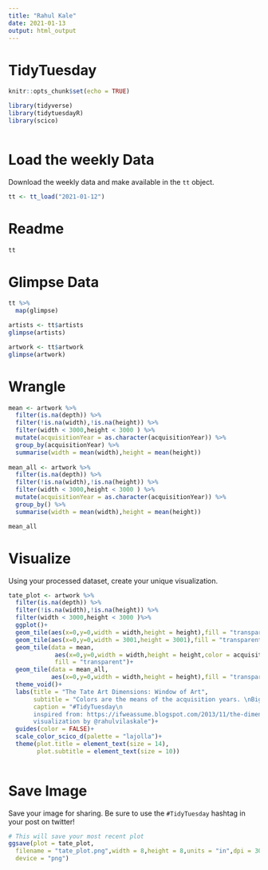 ```yaml
---
title: "Rahul Kale"
date: 2021-01-13
output: html_output
---
```


# TidyTuesday



```r

knitr::opts_chunk$set(echo = TRUE)

library(tidyverse)
library(tidytuesdayR)
library(scico)



```

# Load the weekly Data

Download the weekly data and make available in the `tt` object.

```r

tt <- tt_load("2021-01-12")

```


# Readme


```r

tt

```


# Glimpse Data


```r

tt %>% 
  map(glimpse)

artists <- tt$artists
glimpse(artists)

artwork <- tt$artwork 
glimpse(artwork)


```

# Wrangle


```r

  
mean <- artwork %>% 
  filter(is.na(depth)) %>% 
  filter(!is.na(width),!is.na(height)) %>% 
  filter(width < 3000,height < 3000 ) %>% 
  mutate(acquisitionYear = as.character(acquisitionYear)) %>% 
  group_by(acquisitionYear) %>% 
  summarise(width = mean(width),height = mean(height)) 
 
mean_all <- artwork %>% 
  filter(is.na(depth)) %>% 
  filter(!is.na(width),!is.na(height)) %>% 
  filter(width < 3000,height < 3000 ) %>% 
  mutate(acquisitionYear = as.character(acquisitionYear)) %>% 
  group_by() %>% 
  summarise(width = mean(width),height = mean(height)) 

mean_all


```


# Visualize

Using your processed dataset, create your unique visualization.

```r

tate_plot <- artwork %>% 
  filter(is.na(depth)) %>% 
  filter(!is.na(width),!is.na(height)) %>% 
  filter(width < 3000,height < 3000 )%>%
  ggplot()+
  geom_tile(aes(x=0,y=0,width = width,height = height),fill = "transparent", color = "grey30")+
  geom_tile(aes(x=0,y=0,width = 3001,height = 3001),fill = "transparent", color = "red",size = 0.8)+
  geom_tile(data = mean,
             aes(x=0,y=0,width = width,height = height,color = acquisitionYear),
             fill = "transparent")+
  geom_tile(data = mean_all,
            aes(x=0,y=0,width = width,height = height),fill = "transparent", color = "red",size = 0.5)+
  theme_void()+
  labs(title = "The Tate Art Dimensions: Window of Art",
       subtitle = "Colors are the means of the acquisition years. \nBig red box is 3000 x 3000 mm the largest size considered. \nThe inner red box is 287mm by 301mm, the mean of all the artworks",
       caption = "#TidyTuesday\n
       inspired from: https://ifweassume.blogspot.com/2013/11/the-dimensions-of-art.html\n
       visualization by @rahulvilaskale")+
  guides(color = FALSE)+
  scale_color_scico_d(palette = "lajolla")+
  theme(plot.title = element_text(size = 14),
        plot.subtitle = element_text(size = 10))
  

```

# Save Image

Save your image for sharing. Be sure to use the `#TidyTuesday` hashtag in your post on twitter! 

```r

# This will save your most recent plot
ggsave(plot = tate_plot,
  filename = "tate_plot.png",width = 8,height = 8,units = "in",dpi = 300,
  device = "png")

```
